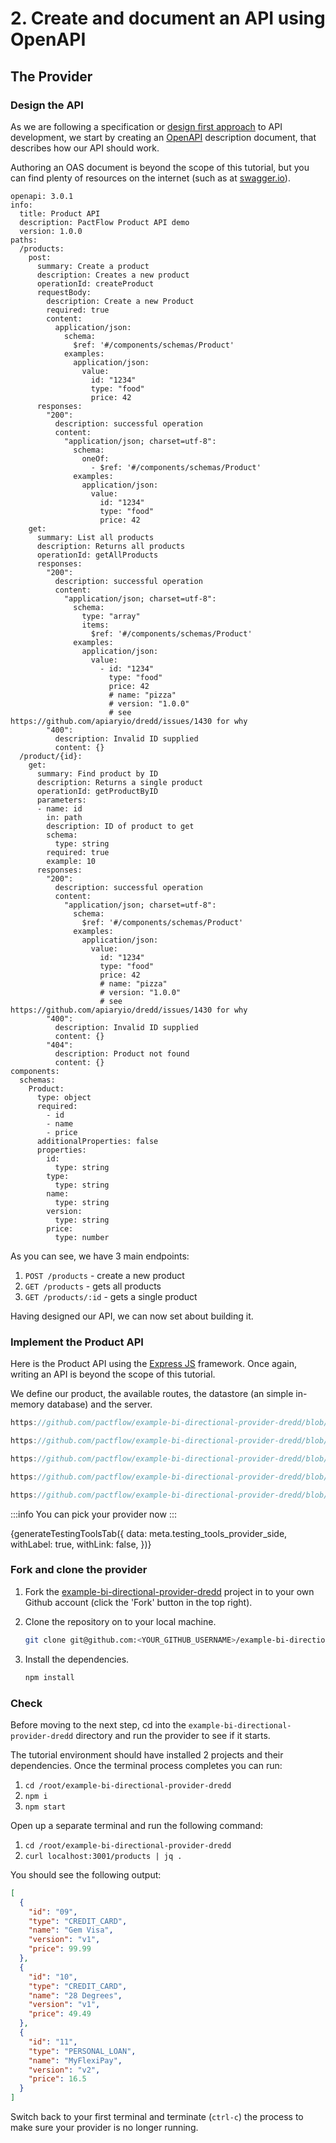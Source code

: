 # 2. Create and document an API using OpenAPI



## The Provider

### Design the API

As we are following a specification or [design first approach](https://swagger.io/blog/api-design/design-first-or-code-first-api-development/) to API development, we start by creating an [OpenAPI](https://oai.github.io/Documentation/start-here.html) description document, that describes how our API should work.

Authoring an OAS document is beyond the scope of this tutorial, but you can find plenty of resources on the internet (such as at [swagger.io](https://swagger.io)).

```
openapi: 3.0.1
info:
  title: Product API
  description: PactFlow Product API demo
  version: 1.0.0
paths:
  /products:
    post:
      summary: Create a product
      description: Creates a new product
      operationId: createProduct
      requestBody:
        description: Create a new Product
        required: true
        content:
          application/json:
            schema:
              $ref: '#/components/schemas/Product'
            examples:
              application/json:
                value:
                  id: "1234"
                  type: "food"
                  price: 42
      responses:
        "200":
          description: successful operation
          content:
            "application/json; charset=utf-8":
              schema:
                oneOf:
                  - $ref: '#/components/schemas/Product'
              examples:
                application/json:
                  value:
                    id: "1234"
                    type: "food"
                    price: 42
    get:
      summary: List all products
      description: Returns all products
      operationId: getAllProducts
      responses:
        "200":
          description: successful operation
          content:
            "application/json; charset=utf-8":
              schema:
                type: "array"
                items:
                  $ref: '#/components/schemas/Product'
              examples:
                application/json:
                  value:
                    - id: "1234"
                      type: "food"
                      price: 42
                      # name: "pizza"
                      # version: "1.0.0"
                      # see https://github.com/apiaryio/dredd/issues/1430 for why
        "400":
          description: Invalid ID supplied
          content: {}
  /product/{id}:
    get:
      summary: Find product by ID
      description: Returns a single product
      operationId: getProductByID
      parameters:
      - name: id
        in: path
        description: ID of product to get
        schema:
          type: string
        required: true
        example: 10
      responses:
        "200":
          description: successful operation
          content:
            "application/json; charset=utf-8":
              schema:
                $ref: '#/components/schemas/Product'
              examples:
                application/json:
                  value:
                    id: "1234"
                    type: "food"
                    price: 42
                    # name: "pizza"
                    # version: "1.0.0"
                    # see https://github.com/apiaryio/dredd/issues/1430 for why
        "400":
          description: Invalid ID supplied
          content: {}
        "404":
          description: Product not found
          content: {}
components:
  schemas:
    Product:
      type: object
      required:
        - id
        - name
        - price
      additionalProperties: false
      properties:
        id:
          type: string
        type:
          type: string
        name:
          type: string
        version:
          type: string
        price:
          type: number
```

As you can see, we have 3 main endpoints:

1. `POST /products` - create a new product
1. `GET /products` - gets all products
1. `GET /products/:id` - gets a single product

Having designed our API, we can now set about building it.

### Implement the Product API

Here is the Product API using the [Express JS](https://expressjs.com) framework. Once again, writing an API is beyond the scope of this tutorial.

We define our product, the available routes, the datastore (an simple in-memory database) and the server.

```js reference
https://github.com/pactflow/example-bi-directional-provider-dredd/blob/master/src/product/product.js#L1-L8
```

```js reference
https://github.com/pactflow/example-bi-directional-provider-dredd/blob/master/src/product/product.routes.js#L1-L8
```

```js reference
https://github.com/pactflow/example-bi-directional-provider-dredd/blob/master/src/product/product.repository.js#L1-L26
```

```js reference
https://github.com/pactflow/example-bi-directional-provider-dredd/blob/master/src/product/product.controller.js#L1-L19
```

```js reference
https://github.com/pactflow/example-bi-directional-provider-dredd/blob/master/server.js#L1-L16
```

:::info
You can pick your provider now
:::

<div>
  {generateTestingToolsTab({
    data: meta.testing_tools_provider_side,
    withLabel: true,
    withLink: false,
  })}
</div>

### Fork and clone the provider

1. Fork the [example-bi-directional-provider-dredd](https://github.com/pactflow/example-bi-directional-provider-dredd) project in to your own Github account (click the 'Fork' button in the top right).
2. Clone the repository on to your local machine.

    ```bash
    git clone git@github.com:<YOUR_GITHUB_USERNAME>/example-bi-directional-provider-dredd.git
    ```

3. Install the dependencies.

   ```bash
   npm install
   ```

### Check

Before moving to the next step, cd into the `example-bi-directional-provider-dredd` directory and run the provider to see if it starts.

The tutorial environment should have installed 2 projects and their dependencies. Once the terminal process completes you can run:

1. `cd /root/example-bi-directional-provider-dredd`
1. `npm i`
1. `npm start`

Open up a separate terminal and run the following command:

1. `cd /root/example-bi-directional-provider-dredd`
1. `curl localhost:3001/products | jq .`

You should see the following output:

```json
[
  {
    "id": "09",
    "type": "CREDIT_CARD",
    "name": "Gem Visa",
    "version": "v1",
    "price": 99.99
  },
  {
    "id": "10",
    "type": "CREDIT_CARD",
    "name": "28 Degrees",
    "version": "v1",
    "price": 49.49
  },
  {
    "id": "11",
    "type": "PERSONAL_LOAN",
    "name": "MyFlexiPay",
    "version": "v2",
    "price": 16.5
  }
]
```

Switch back to your first terminal and terminate (`ctrl-c`) the process to make sure your provider is no longer running.
